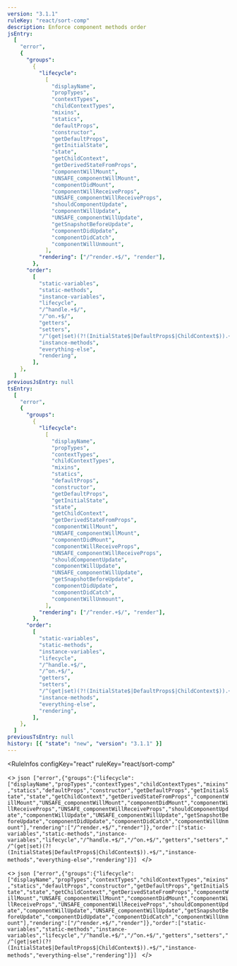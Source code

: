 ```yaml
---
version: "3.1.1"
ruleKey: "react/sort-comp"
description: Enforce component methods order
jsEntry:
  [
    "error",
    {
      "groups":
        {
          "lifecycle":
            [
              "displayName",
              "propTypes",
              "contextTypes",
              "childContextTypes",
              "mixins",
              "statics",
              "defaultProps",
              "constructor",
              "getDefaultProps",
              "getInitialState",
              "state",
              "getChildContext",
              "getDerivedStateFromProps",
              "componentWillMount",
              "UNSAFE_componentWillMount",
              "componentDidMount",
              "componentWillReceiveProps",
              "UNSAFE_componentWillReceiveProps",
              "shouldComponentUpdate",
              "componentWillUpdate",
              "UNSAFE_componentWillUpdate",
              "getSnapshotBeforeUpdate",
              "componentDidUpdate",
              "componentDidCatch",
              "componentWillUnmount",
            ],
          "rendering": ["/^render.+$/", "render"],
        },
      "order":
        [
          "static-variables",
          "static-methods",
          "instance-variables",
          "lifecycle",
          "/^handle.+$/",
          "/^on.+$/",
          "getters",
          "setters",
          "/^(get|set)(?!(InitialState$|DefaultProps$|ChildContext$)).+$/",
          "instance-methods",
          "everything-else",
          "rendering",
        ],
    },
  ]
previousJsEntry: null
tsEntry:
  [
    "error",
    {
      "groups":
        {
          "lifecycle":
            [
              "displayName",
              "propTypes",
              "contextTypes",
              "childContextTypes",
              "mixins",
              "statics",
              "defaultProps",
              "constructor",
              "getDefaultProps",
              "getInitialState",
              "state",
              "getChildContext",
              "getDerivedStateFromProps",
              "componentWillMount",
              "UNSAFE_componentWillMount",
              "componentDidMount",
              "componentWillReceiveProps",
              "UNSAFE_componentWillReceiveProps",
              "shouldComponentUpdate",
              "componentWillUpdate",
              "UNSAFE_componentWillUpdate",
              "getSnapshotBeforeUpdate",
              "componentDidUpdate",
              "componentDidCatch",
              "componentWillUnmount",
            ],
          "rendering": ["/^render.+$/", "render"],
        },
      "order":
        [
          "static-variables",
          "static-methods",
          "instance-variables",
          "lifecycle",
          "/^handle.+$/",
          "/^on.+$/",
          "getters",
          "setters",
          "/^(get|set)(?!(InitialState$|DefaultProps$|ChildContext$)).+$/",
          "instance-methods",
          "everything-else",
          "rendering",
        ],
    },
  ]
previousTsEntry: null
history: [{ "state": "new", "version": "3.1.1" }]
---
```


<RuleInfos 
  configKey="react" 
  ruleKey="react/sort-comp" 
>
  <>
    ```json
    ["error",{"groups":{"lifecycle":["displayName","propTypes","contextTypes","childContextTypes","mixins","statics","defaultProps","constructor","getDefaultProps","getInitialState","state","getChildContext","getDerivedStateFromProps","componentWillMount","UNSAFE_componentWillMount","componentDidMount","componentWillReceiveProps","UNSAFE_componentWillReceiveProps","shouldComponentUpdate","componentWillUpdate","UNSAFE_componentWillUpdate","getSnapshotBeforeUpdate","componentDidUpdate","componentDidCatch","componentWillUnmount"],"rendering":["/^render.+$/","render"]},"order":["static-variables","static-methods","instance-variables","lifecycle","/^handle.+$/","/^on.+$/","getters","setters","/^(get|set)(?!(InitialState$|DefaultProps$|ChildContext$)).+$/","instance-methods","everything-else","rendering"]}]
    ```
  </>

  <>
    ```json
    ["error",{"groups":{"lifecycle":["displayName","propTypes","contextTypes","childContextTypes","mixins","statics","defaultProps","constructor","getDefaultProps","getInitialState","state","getChildContext","getDerivedStateFromProps","componentWillMount","UNSAFE_componentWillMount","componentDidMount","componentWillReceiveProps","UNSAFE_componentWillReceiveProps","shouldComponentUpdate","componentWillUpdate","UNSAFE_componentWillUpdate","getSnapshotBeforeUpdate","componentDidUpdate","componentDidCatch","componentWillUnmount"],"rendering":["/^render.+$/","render"]},"order":["static-variables","static-methods","instance-variables","lifecycle","/^handle.+$/","/^on.+$/","getters","setters","/^(get|set)(?!(InitialState$|DefaultProps$|ChildContext$)).+$/","instance-methods","everything-else","rendering"]}]
    ```
  </>
</RuleInfos>
